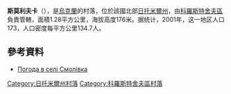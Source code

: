 {{coord|50|14|58|N|28|59|37|E|scale:30000|display=title}}

'''斯莫利夫卡'''（{{lang-uk|Смолівка}}），是[[烏克蘭|烏克蘭]]的村落，位於該國北部[[日托米爾州|日托米爾州]]，由[[科羅斯特舍夫區|科羅斯特舍夫區]]負責管轄，面積1.28平方公里，海拔高度176米。据统计，2001年，这一地区人口173，人口密度每平方公里134.7人。

==參考資料==
* [http://weather.in.ua/ua/zhitomirskaja/24250 Погода в селі Смолівка]{{Wayback|url=http://weather.in.ua/ua/zhitomirskaja/24250 |date=20111219162146 }}

{{DEFAULTSORT:Смолівка}}
[[Category:日托米爾州村落|Category:日托米爾州村落]]
[[Category:科羅斯特舍夫區村落|Category:科羅斯特舍夫區村落]]


{{Zhytomyr-geo-stub}}
